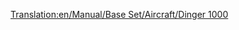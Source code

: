 [[Translation:en/Manual/Base Set/Aircraft/Dinger 1000]]
{{en/Manual/Base Set/Aircraft/Aircraft|Cost=164.062 (328,124)
|Speed=2,330 kph (1,448 MPH)
|Annual=7.059 (14,118)
|Designed=2013
|Lifespan=25
|Capacity=130 passengers & 45 bags of mail
|Description=Futuristic and Fictional. Apparently by Dinger/Fokker. Higher capacity than concorde, but not by much. Fastest and most expensive plane; for high-volume routes the bottleneck is at the airport, which in the long run favors the [[en/Manual/Base Set/Aircraft/Dinger 200]]'s larger capacity.
|Real-life=Fictional
}}